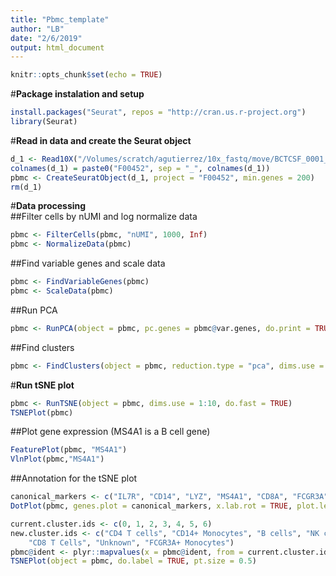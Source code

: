 ```yaml
---
title: "Pbmc_template"
author: "LB"
date: "2/6/2019"
output: html_document
---
```


```r
knitr::opts_chunk$set(echo = TRUE)
```
#**Package instalation and setup**

```r
install.packages("Seurat", repos = "http://cran.us.r-project.org")
library(Seurat)
```
#**Read in data and create the Seurat object**
```r

d_1 <- Read10X("/Volumes/scratch/agutierrez/10x_fastq/move/BCTCSF_0001_3_CS_MNC_C2_X5SCR_F00452_HWJNCBBXX/outs/filtered_gene_bc_matrices/GRCh38")
colnames(d_1) = paste0("F00452", sep = "_", colnames(d_1))
pbmc <- CreateSeuratObject(d_1, project = "F00452", min.genes = 200)
rm(d_1)
```
#**Data processing**  
##Filter cells by nUMI and log normalize data
```r
pbmc <- FilterCells(pbmc, "nUMI", 1000, Inf)
pbmc <- NormalizeData(pbmc)
```
##Find variable genes and scale data
```r
pbmc <- FindVariableGenes(pbmc)
pbmc <- ScaleData(pbmc)
```
##Run PCA
```r
pbmc <- RunPCA(object = pbmc, pc.genes = pbmc@var.genes, do.print = TRUE, pcs.print = 1:5, genes.print = 5)
```  
##Find clusters

```r
pbmc <- FindClusters(object = pbmc, reduction.type = "pca", dims.use = 1:10, resolution = 0.6, print.output = 0, save.SNN = TRUE)
```  
#**Run tSNE plot**
```r
pbmc <- RunTSNE(object = pbmc, dims.use = 1:10, do.fast = TRUE)
TSNEPlot(pbmc)
```  
##Plot gene expression (MS4A1 is a B cell gene)
```r
FeaturePlot(pbmc, "MS4A1")
VlnPlot(pbmc,"MS4A1")
```  
##Annotation for the tSNE plot
```r
canonical_markers <- c("IL7R", "CD14", "LYZ", "MS4A1", "CD8A", "FCGR3A", "MS4A7", "GNLY", "NKG7", "FCER1A", "CST3", "PPBP")
DotPlot(pbmc, genes.plot = canonical_markers, x.lab.rot = TRUE, plot.legend = TRUE)

current.cluster.ids <- c(0, 1, 2, 3, 4, 5, 6)
new.cluster.ids <- c("CD4 T cells", "CD14+ Monocytes", "B cells", "NK cells", 
    "CD8 T Cells", "Unknown", "FCGR3A+ Monocytes")
pbmc@ident <- plyr::mapvalues(x = pbmc@ident, from = current.cluster.ids, to = new.cluster.ids)
TSNEPlot(object = pbmc, do.label = TRUE, pt.size = 0.5)
```
